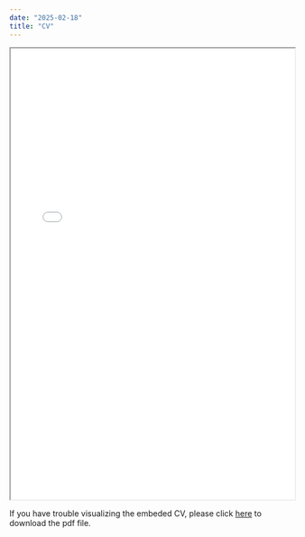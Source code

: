 ```yaml
---
date: "2025-02-18"
title: "CV"
---
```


<iframe src="dossantos-cv.pdf" title="SOME_TITLE" width="100%" height="800px">

</iframe>

If you have trouble visualizing the embeded CV, please click <a href="/dossantos-cv.pdf"> here</a> to download the pdf file.
